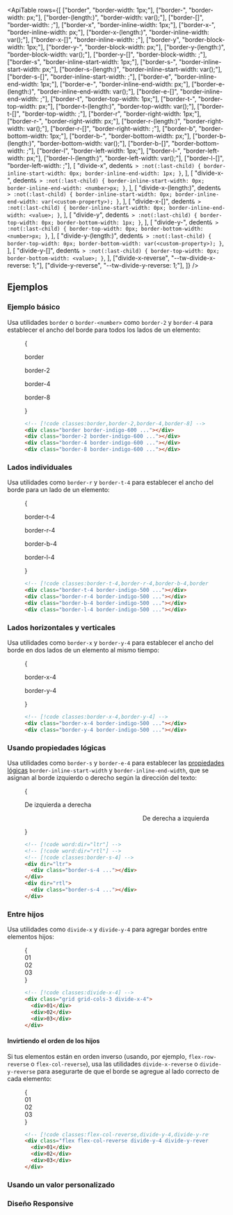 

<ApiTable
  rows={[
    ["border", "border-width: 1px;"],
    ["border-<number>", "border-width: <number>px;"],
    ["border-(length:<custom-property>)", "border-width: var(<custom-property>);"],
    ["border-[<value>]", "border-width: <value>;"],
    ["border-x", "border-inline-width: 1px;"],
    ["border-x-<number>", "border-inline-width: <number>px;"],
    ["border-x-(length:<custom-property>)", "border-inline-width: var(<custom-property>);"],
    ["border-x-[<value>]", "border-inline-width: <value>;"],
    ["border-y", "border-block-width: 1px;"],
    ["border-y-<number>", "border-block-width: <number>px;"],
    ["border-y-(length:<custom-property>)", "border-block-width: var(<custom-property>);"],
    ["border-y-[<value>]", "border-block-width: <value>;"],
    ["border-s", "border-inline-start-width: 1px;"],
    ["border-s-<number>", "border-inline-start-width: <number>px;"],
    ["border-s-(length:<custom-property>)", "border-inline-start-width: var(<custom-property>);"],
    ["border-s-[<value>]", "border-inline-start-width: <value>;"],
    ["border-e", "border-inline-end-width: 1px;"],
    ["border-e-<number>", "border-inline-end-width: <number>px;"],
    ["border-e-(length:<custom-property>)", "border-inline-end-width: var(<custom-property>);"],
    ["border-e-[<value>]", "border-inline-end-width: <value>;"],
    ["border-t", "border-top-width: 1px;"],
    ["border-t-<number>", "border-top-width: <number>px;"],
    ["border-t-(length:<custom-property>)", "border-top-width: var(<custom-property>);"],
    ["border-t-[<value>]", "border-top-width: <value>;"],
    ["border-r", "border-right-width: 1px;"],
    ["border-r-<number>", "border-right-width: <number>px;"],
    ["border-r-(length:<custom-property>)", "border-right-width: var(<custom-property>);"],
    ["border-r-[<value>]", "border-right-width: <value>;"],
    ["border-b", "border-bottom-width: 1px;"],
    ["border-b-<number>", "border-bottom-width: <number>px;"],
    ["border-b-(length:<custom-property>)", "border-bottom-width: var(<custom-property>);"],
    ["border-b-[<value>]", "border-bottom-width: <value>;"],
    ["border-l", "border-left-width: 1px;"],
    ["border-l-<number>", "border-left-width: <number>px;"],
    ["border-l-(length:<custom-property>)", "border-left-width: var(<custom-property>);"],
    ["border-l-[<value>]", "border-left-width: <value>;"],
    [
      "divide-x",
      dedent`
        & > :not(:last-child) {
          border-inline-start-width: 0px;
          border-inline-end-width: 1px;
        }
    `,
    ],
    [
      "divide-x-<number>",
      dedent`
        & > :not(:last-child) {
          border-inline-start-width: 0px;
          border-inline-end-width: <number>px;
        }
    `,
    ],
    [
      "divide-x-(length:<custom-property>)",
      dedent`
        & > :not(:last-child) {
          border-inline-start-width: 0px;
          border-inline-end-width: var(<custom-property>);
        }
    `,
    ],
    [
      "divide-x-[<value>]",
      dedent`
        & > :not(:last-child) {
          border-inline-start-width: 0px;
          border-inline-end-width: <value>;
        }
    `,
    ],
    [
      "divide-y",
      dedent`
        & > :not(:last-child) {
          border-top-width: 0px;
          border-bottom-width: 1px;
        }
    `,
    ],
    [
      "divide-y-<number>",
      dedent`
        & > :not(:last-child) {
          border-top-width: 0px;
          border-bottom-width: <number>px;
        }
    `,
    ],
    [
      "divide-y-(length:<custom-property>)",
      dedent`
        & > :not(:last-child) {
          border-top-width: 0px;
          border-bottom-width: var(<custom-property>);
        }
    `,
    ],
    [
      "divide-y-[<value>]",
      dedent`
        & > :not(:last-child) {
          border-top-width: 0px;
          border-bottom-width: <value>;
        }
    `,
    ],
    ["divide-x-reverse", "--tw-divide-x-reverse: 1;"],
    ["divide-y-reverse", "--tw-divide-y-reverse: 1;"],
  ]}
/>

## Ejemplos

### Ejemplo básico

Usa utilidades `border` o `border-<number>` como `border-2` y `border-4` para establecer el ancho del borde para todos los lados de un elemento:

<Figure>

<Example>
  {
    <div className="flex flex-col items-center justify-around gap-4 text-center text-sm leading-6 font-bold text-white sm:flex-row">
      <div className="flex shrink-0 flex-col items-center">
        <p className="mb-3 text-center font-mono text-xs font-medium text-gray-500 dark:text-gray-400">border</p>
        <div className="size-16 border border-indigo-600 p-4"></div>
      </div>
      <div className="flex shrink-0 flex-col items-center">
        <p className="mb-3 text-center font-mono text-xs font-medium text-gray-500 dark:text-gray-400">border-2</p>
        <div className="size-16 border-2 border-indigo-600 p-4"></div>
      </div>
      <div className="flex shrink-0 flex-col items-center">
        <p className="mb-3 text-center font-mono text-xs font-medium text-gray-500 dark:text-gray-400">border-4</p>
        <div className="size-16 border-4 border-indigo-600 p-4"></div>
      </div>
      <div className="flex shrink-0 flex-col items-center">
        <p className="mb-3 text-center font-mono text-xs font-medium text-gray-500 dark:text-gray-400">border-8</p>
        <div className="size-16 border-8 border-indigo-600 p-4"></div>
      </div>
    </div>
  }
</Example>

```html
<!-- [!code classes:border,border-2,border-4,border-8] -->
<div class="border border-indigo-600 ..."></div>
<div class="border-2 border-indigo-600 ..."></div>
<div class="border-4 border-indigo-600 ..."></div>
<div class="border-8 border-indigo-600 ..."></div>
```

</Figure>

### Lados individuales

Usa utilidades como `border-r` y `border-t-4` para establecer el ancho del borde para un lado de un elemento:

<Figure>

<Example>
  {
    <div className="flex flex-col items-center justify-around gap-4 text-center text-sm leading-6 font-bold text-white sm:flex-row">
      <div className="flex shrink-0 flex-col items-center">
        <p className="mb-3 text-center font-mono text-xs font-medium text-gray-500 dark:text-gray-400">border-t-4</p>
        <div className="size-16 border-t-4 border-indigo-500 p-4 outline-1 -outline-offset-1 outline-gray-900/20 outline-dashed dark:outline-white/20"></div>
      </div>
      <div className="flex shrink-0 flex-col items-center">
        <p className="mb-3 text-center font-mono text-xs font-medium text-gray-500 dark:text-gray-400">border-r-4</p>
        <div className="size-16 border-r-4 border-indigo-500 p-4 outline-1 -outline-offset-1 outline-gray-900/20 outline-dashed dark:outline-white/20"></div>
      </div>
      <div className="flex shrink-0 flex-col items-center">
        <p className="mb-3 text-center font-mono text-xs font-medium text-gray-500 dark:text-gray-400">border-b-4</p>
        <div className="size-16 border-b-4 border-indigo-500 p-4 outline-1 -outline-offset-1 outline-gray-900/20 outline-dashed dark:outline-white/20"></div>
      </div>
      <div className="flex shrink-0 flex-col items-center">
        <p className="mb-3 text-center font-mono text-xs font-medium text-gray-500 dark:text-gray-400">border-l-4</p>
        <div className="size-16 border-l-4 border-indigo-500 p-4 outline-1 -outline-offset-1 outline-gray-900/20 outline-dashed dark:outline-white/20"></div>
      </div>
    </div>
  }
</Example>

```html
<!-- [!code classes:border-t-4,border-r-4,border-b-4,border-l-4] -->
<div class="border-t-4 border-indigo-500 ..."></div>
<div class="border-r-4 border-indigo-500 ..."></div>
<div class="border-b-4 border-indigo-500 ..."></div>
<div class="border-l-4 border-indigo-500 ..."></div>
```

</Figure>

### Lados horizontales y verticales

Usa utilidades como `border-x` y `border-y-4` para establecer el ancho del borde en dos lados de un elemento al mismo tiempo:

<Figure>

<Example>
  {
    <div className="flex flex-col items-center justify-around gap-4 text-center text-sm leading-6 font-bold text-white sm:flex-row">
      <div className="flex shrink-0 flex-col items-center">
        <p className="mb-3 text-center font-mono text-xs font-medium text-gray-500 dark:text-gray-400">border-x-4</p>
        <div className="size-16 border-x-4 border-indigo-500 p-4 outline-1 -outline-offset-1 outline-gray-900/20 outline-dashed dark:outline-white/20"></div>
      </div>
      <div className="flex shrink-0 flex-col items-center">
        <p className="mb-3 text-center font-mono text-xs font-medium text-gray-500 dark:text-gray-400">border-y-4</p>
        <div className="size-16 border-y-4 border-indigo-500 p-4 outline-1 -outline-offset-1 outline-gray-900/20 outline-dashed dark:outline-white/20"></div>
      </div>
    </div>
  }
</Example>

```html
<!-- [!code classes:border-x-4,border-y-4] -->
<div class="border-x-4 border-indigo-500 ..."></div>
<div class="border-y-4 border-indigo-500 ..."></div>
```

</Figure>

### Usando propiedades lógicas

Usa utilidades como `border-s` y `border-e-4` para establecer las [propiedades lógicas](https://developer.mozilla.org/en-US/docs/Web/CSS/CSS_Logical_Properties/Basic_concepts) `border-inline-start-width` y `border-inline-end-width`, que se asignan al borde izquierdo o derecho según la dirección del texto:

<Figure>

<Example>
  {
    <div className="grid grid-cols-2 place-items-center gap-x-4">
      <div className="flex flex-col items-start gap-y-4" dir="ltr">
        <p className="text-sm font-medium">De izquierda a derecha</p>
        <div className="size-16 border-s-4 border-indigo-500 p-4 outline-1 -outline-offset-1 outline-gray-900/20 outline-dashed dark:outline-white/20"></div>
      </div>
      <div className="flex flex-col items-start gap-y-4" dir="rtl">
        <p className="text-sm font-medium">De derecha a izquierda</p>
        <div className="size-16 border-s-4 border-indigo-500 p-4 outline-1 -outline-offset-1 outline-gray-900/20 outline-dashed dark:outline-white/20"></div>
      </div>
    </div>
  }
</Example>

```html
<!-- [!code word:dir="ltr"] -->
<!-- [!code word:dir="rtl"] -->
<!-- [!code classes:border-s-4] -->
<div dir="ltr">
  <div class="border-s-4 ..."></div>
</div>
<div dir="rtl">
  <div class="border-s-4 ..."></div>
</div>
```

</Figure>

### Entre hijos

Usa utilidades como `divide-x` y `divide-y-4` para agregar bordes entre elementos hijos:

<Figure>

<Example>
  {
    <div className="mx-auto grid max-w-lg grid-cols-3 divide-x-4 divide-indigo-500 rounded-lg text-center font-mono text-sm leading-6 font-bold text-gray-400">
      <div className="p-4 outline-1 -outline-offset-1 outline-gray-900/20 outline-dashed dark:outline-white/20">01</div>
      <div className="p-4 outline-1 -outline-offset-1 outline-gray-900/20 outline-dashed dark:outline-white/20">02</div>
      <div className="p-4 outline-1 -outline-offset-1 outline-gray-900/20 outline-dashed dark:outline-white/20">03</div>
    </div>
  }
</Example>

```html
<!-- [!code classes:divide-x-4] -->
<div class="grid grid-cols-3 divide-x-4">
  <div>01</div>
  <div>02</div>
  <div>03</div>
</div>
```

</Figure>

#### Invirtiendo el orden de los hijos

Si tus elementos están en orden inverso (usando, por ejemplo, `flex-row-reverse` o `flex-col-reverse`), usa las utilidades `divide-x-reverse` o `divide-y-reverse` para asegurarte de que el borde se agregue al lado correcto de cada elemento:

<Figure>

<Example>
  {
    <div className="mx-auto flex max-w-sm flex-col-reverse divide-y-4 divide-y-reverse divide-indigo-500 rounded-lg text-center font-mono text-sm leading-6 font-bold text-gray-400">
      <div className="p-4 outline-1 -outline-offset-1 outline-gray-900/20 outline-dashed dark:outline-white/20">01</div>
      <div className="p-4 outline-1 -outline-offset-1 outline-gray-900/20 outline-dashed dark:outline-white/20">02</div>
      <div className="p-4 outline-1 -outline-offset-1 outline-gray-900/20 outline-dashed dark:outline-white/20">03</div>
    </div>
  }
</Example>

```html
<!-- [!code classes:flex-col-reverse,divide-y-4,divide-y-reverse] -->
<div class="flex flex-col-reverse divide-y-4 divide-y-reverse divide-gray-200">
  <div>01</div>
  <div>02</div>
  <div>03</div>
</div>
```

</Figure>

### Usando un valor personalizado

<UsingACustomValue utility="border" name="border width" value="2vw" dataType="length" variable="border-width" />

### Diseño Responsive

<ResponsiveDesign property="border-width" defaultClass="border-2" featuredClass="border-t-4" />
